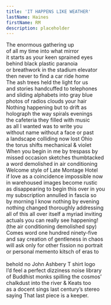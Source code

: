```yaml
---
title: 'IT HAPPENS LIKE WEATHER'
lastName: Haines
firstName: RM
description: placeholder
---
```


The enormous gathering up\
of all my time into what mirror\
it starts as your keen sprained eyes\
behind black plastic paranoia\
or breathwork in the stadium elevator\
then never to find a car ride home\
The ash trees held the light for us\
and stories handcuffed to telephones\
and sliding alphabets into gray blue\
photos of radios clouds your hair\
Nothing happening but to drift as\
holograph the way spirals evenings\
the cafeteria they filled with music\
as all I wanted was to write you\
without name without a face or past\
a landscape colliding now lost Ohio\
the torus shifts mechanical & violet\
When you begin in me by trespass by\
missed occasion sketches thumbtacked\
a word demolished in air conditioning\
Welcome style of Late Montage Hotel\
if love as a coincidence impossible now\
in warehoused images become rustic\
as disappearing to begin this over in you\
my subscription annulled in fascia so\
by morning I know nothing by evening\
nothing changed thoroughly addressing\
all of this all over itself a myriad inviting\
actuals you can really see happening!\
(the air conditioning demolished spy)\
Comes word one hundred ninety-five\
and say creation of gentleness in chaos\
will ask only for other fission no portrait\
or personal memento kitsch of eras to\
\
behold no John Ashbery T shirt logo\
I’d feel a perfect dizziness noise library\
of Buddhist monks spilling the cosmos’\
chalkdust into the river & Keats too\
as a docent sings last century’s stereo\
saying That last piece is a keeper.
